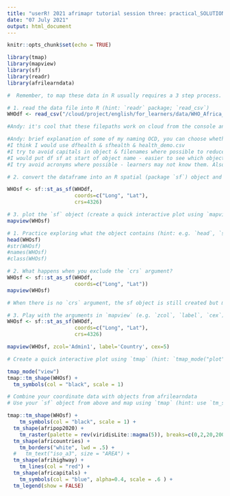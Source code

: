 ```yaml
---
title: "userR! 2021 afrimapr tutorial session three: practical_SOLUTIONS"
date: "07 July 2021"
output: html_document
---
```


```r
knitr::opts_chunk$set(echo = TRUE)
```

```r
library(tmap)
library(mapview)
library(sf)
library(readr)
library(afrilearndata)

```


```r

#  Remember, to map these data in R usually requires a 3 step process.

# 1. read the data file into R (hint: `readr` package; `read_csv`)
WHOdf <- read_csv("/cloud/project/english/for_learners/data/WHO_Africa_HealthFacilities.csv")

#Andy: it's cool that these filepaths work on cloud from the console and running from the Rmd. Can we provide some brief instruction for what users should do if running the project locally ?

#Andy: brief explanation of some of my naming OCD, you can choose whether to use it or not :-)
#I think I would use dfhealth & sfhealth & health_demo.csv
#I try to avoid capitals in object & filenames where possible to reduce risk of getting it wrong (for both learners & instructors !) & make typing easier.
#I would put df sf at start of object name - easier to see which object types you have
#I try avoid acronyms where possible - learners may not know them. Also in French WHO is Organisation Mondiale de la Santé (OMS) !!  


```


```r

# 2. convert the dataframe into an R spatial (package `sf`) object and set `crs` (hint: `sf::st_as_sf`)

WHOsf <- sf::st_as_sf(WHOdf, 
                      coords=c("Long", "Lat"),
                      crs=4326)
```


```r

# 3. plot the `sf` object (create a quick interactive plot using `mapview`)
mapview(WHOsf)
```


```r

# 1. Practice exploring what the object contains (hint: e.g. `head`, `str`, `names`, `class`)
head(WHOsf)
#str(WHOsf)
#names(WHOsf)
#class(WHOsf)

```


``` r

# 2. What happens when you exclude the `crs` argument?
WHOsf <- sf::st_as_sf(WHOdf, 
                      coords=c("Long", "Lat"))
mapview(WHOsf)

# When there is no `crs` argument, the sf object is still created but mapview is unable to position it in the world. The points still appear but there is no map background.
```


``` r

# 3. Play with the arguments in `mapview` (e.g. `zcol`, `label`, `cex`)
WHOsf <- sf::st_as_sf(WHOdf, 
                      coords=c("Long", "Lat"),
                      crs=4326)

mapview(WHOsf, zcol='Admin1', label='Country', cex=5)

```
  

```r
# Create a quick interactive plot using `tmap` (hint: `tmap_mode("plot")` for a static map; `tmap_mode("view")` for the interactive viewing mode)

tmap_mode("view")
tmap::tm_shape(WHOsf) +
  tm_symbols(col = "black", scale = 1)

```


```r

# Combine your coordinate data with objects from afrilearndata
# Use your `sf` object from above and map using `tmap` (hint: use `tm_shape` & `tm_symbols`)

tmap::tm_shape(WHOsf) +
    tm_symbols(col = "black", scale = 1) +
  tm_shape(afripop2020) +
    tm_raster(palette = rev(viridisLite::magma(5)), breaks=c(0,2,20,200,2000,25000)) +
  tm_shape(africountries) +
    tm_borders("white", lwd = .5) +
  #   tm_text("iso_a3", size = "AREA") +
  tm_shape(afrihighway) +
    tm_lines(col = "red") +
  tm_shape(africapitals) +
    tm_symbols(col = "blue", alpha=0.4, scale = .6 ) +
  tm_legend(show = FALSE) 
```



   
